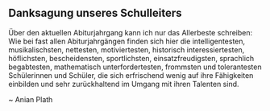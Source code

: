 ## Danksagung unseres Schulleiters

<div style={{ textAlign: "justify" }}>
Über den aktuellen Abiturjahrgang kann ich nur das Allerbeste schreiben: Wie bei fast allen Abiturjahrgängen finden sich hier die intelligentesten, musikalischsten, nettesten, motiviertesten, historisch interessiertesten, höflichsten, bescheidensten, sportlichsten, einsatzfreudigsten, sprachlich begabtesten, mathematisch unterfordertesten, frommsten und tolerantesten Schülerinnen und Schüler, die sich erfrischend wenig auf ihre Fähigkeiten einbilden und sehr zurückhaltend im Umgang mit ihren Talenten sind.

~ Anian Plath
</div>